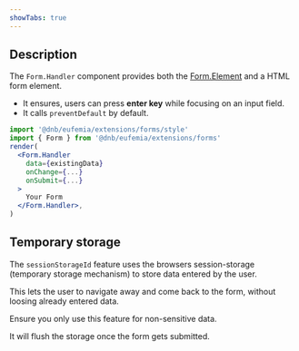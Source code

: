 ```yaml
---
showTabs: true
---
```


## Description

The `Form.Handler` component provides both the [Form.Element](/uilib/extensions/forms/extended-features/Form/Element) and a HTML form element.

- It ensures, users can press **enter key** while focusing on an input field.
- It calls `preventDefault` by default.

```jsx
import '@dnb/eufemia/extensions/forms/style'
import { Form } from '@dnb/eufemia/extensions/forms'
render(
  <Form.Handler
    data={existingData}
    onChange={...}
    onSubmit={...}
  >
    Your Form
  </Form.Handler>,
)
```

## Temporary storage

The `sessionStorageId` feature uses the browsers session-storage (temporary storage mechanism) to store data entered by the user.

This lets the user to navigate away and come back to the form, without loosing already entered data.

Ensure you only use this feature for non-sensitive data.

It will flush the storage once the form gets submitted.
